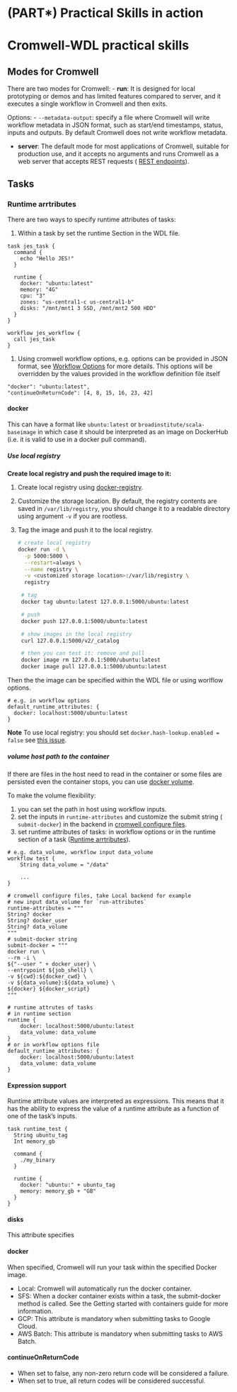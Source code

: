 # (PART\*) Practical Skills in action {-}

# Cromwell-WDL practical skills

## Modes for Cromwell

There are two modes for Cromwell:
- **run**: It is designed for local prototyping or demos and has limited 
  features compared to server, and it executes a single workflow in Cromwell and
  then exits.
  
  Options:
  - `--metadata-output`: specify a file where Cromwell will write workflow
    metadata in JSON format, such as start/end timestamps, status, inputs and
    outputs. By default Cromwell does not write workflow metadata.

- **server**: The default mode for most applications of Cromwell, suitable for
  production use, and it accepts no arguments and runs Cromwell as a web server
  that accepts REST requests (
  [REST endpoints](https://cromwell.readthedocs.io/en/stable/api/RESTAPI)).
  
## Tasks

### Runtime arrtributes

There are two ways to specify runtime attributes of tasks:

1. Within a task by set the runtime Section in the WDL file.

  ```
  task jes_task {
    command {
      echo "Hello JES!"
    }
    
    runtime {
      docker: "ubuntu:latest"
      memory: "4G"
      cpu: "3"
      zones: "us-central1-c us-central1-b"
      disks: "/mnt/mnt1 3 SSD, /mnt/mnt2 500 HDD"
    }
  }
  
  workflow jes_workflow {
    call jes_task
  }
  ```
  
1. Using cromwell workflow options, e.g. options can be provided in JSON format,
  see [Workflow Options](https://cromwell.readthedocs.io/en/stable/wf_options/Overview/) 
  for more details. This options will be overridden by the values provided in 
  the workflow definition file itself 

  ```
  "docker": "ubuntu:latest",
  "continueOnReturnCode": [4, 8, 15, 16, 23, 42]
  ```
  
#### docker {-}

This can have a format like `ubuntu:latest` or `broadinstitute/scala-baseimage`
in which case it should be interpreted as an image on DockerHub (i.e. it is valid to use in a docker pull command).


##### Use local registry {-}

**Create local registry and push the required image to it:**

1. Create local registry using
   [docker-registry](https://docs.docker.com/registry/).
2. Customize the storage location. By default, the registry contents are saved 
   in `/var/lib/registry`, you should change it to a readable directory using      argument `-v` if you are rootless.
3. Tag the image and push it to the local registry.

   ```sh
   # create local registry
   docker run -d \
     -p 5000:5000 \
     --restart=always \
     --name registry \
     -v <customized storage location>:/var/lib/registry \
     registry
     
    # tag
    docker tag ubuntu:latest 127.0.0.1:5000/ubuntu:latest
    
    # push
    docker push 127.0.0.1:5000/ubuntu:latest
    
    # show images in the local registry
    curl 127.0.0.1:5000/v2/_catalog
    
    # then you can test it: remove and pull
    docker image rm 127.0.0.1:5000/ubuntu:latest
    docker image pull 127.0.0.1:5000/ubuntu:latest
    ```
    
Then the the image can be specified within the WDL file or using worlflow
options.

```
# e.g. in workflow options
default_runtime_attributes: {
  docker: localhost:5000/ubuntu:latest
}
```

**Note** To use local registry: you should set 
`docker.hash-lookup.enabled = false` see 
[this issue](https://github.com/broadinstitute/cromwell/issues/6172).

##### volume host path to the container {-} 

If there are files in the host need to read in the container or some files are 
persisted even the container stops, you can use
[docker volume](https://docs.docker.com/storage/volumes/). 

To make the volume flexibility:

1. you can set the path in host using workflow inputs. 
2. set the inputs in `runtime-attributes` and customize the submit string ( 
   `submit-docker`) in the backend in [cromwell configure files](https://www.github.com/broadinstitute/cromwell/tree/develop/cromwell.example.backends/cromwell.examples.conf).
3. set runtime attributes of tasks: in workflow options or in the runtime   
   section of a task ([Runtime arrtributes]).

  ```
  # e.g. data_volume, workflow input data_volume
  workflow test {
      String data_volume = "/data"
    
      ...
  }

  # cromwell configure files, take Local backend for example
  # new input data_volume for `run-attributes`
  runtime-attributes = """
  String? docker
  String? docker_user
  String? data_volume
  """
  # submit-docker string
  submit-docker = """
  docker run \
  --rm -i \
  ${"--user " + docker_user} \
  --entrypoint ${job_shell} \
  -v ${cwd}:${docker_cwd} \
  -v ${data_volume}:${data_volume} \
  ${docker} ${docker_script}
  """
  
  # runtime attrutes of tasks
  # in runtime section
  runtime {
      docker: localhost:5000/ubuntu:latest
      data_volume: data_volume
  }
  # or in workflow options file
  default_runtime_attributes: {
      docker: localhost:5000/ubuntu:latest
      data_volume: data_volume
  }
```


#### Expression support {-}

Runtime attribute values are interpreted as expressions. This means that it has
the ability to express the value of a runtime attribute as a function of one of
the task's inputs.

```
task runtime_test {
  String ubuntu_tag
  Int memory_gb

  command {
    ./my_binary
  }

  runtime {
    docker: "ubuntu:" + ubuntu_tag
    memory: memory_gb + "GB"
  }
}
```

#### disks {-}

This attribute specifies

#### docker {-}

When specified, Cromwell will run your task within the specified Docker image.

- Local: Cromwell will automatically run the docker container.
- SFS: When a docker container exists within a task, the submit-docker method is 
  called. See the Getting started with containers guide for more information.
- GCP: This attribute is mandatory when submitting tasks to Google Cloud.
- AWS Batch: This attribute is mandatory when submitting tasks to AWS Batch.

#### continueOnReturnCode {-}

- When set to false, any non-zero return code will be considered a failure. 
- When set to true, all return codes will be considered successful.
